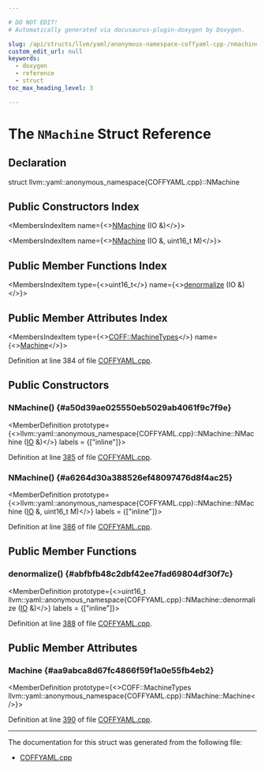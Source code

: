 ```yaml
---

# DO NOT EDIT!
# Automatically generated via docusaurus-plugin-doxygen by Doxygen.

slug: /api/structs/llvm/yaml/anonymous-namespace-coffyaml-cpp-/nmachine
custom_edit_url: null
keywords:
  - doxygen
  - reference
  - struct
toc_max_heading_level: 3

---
```





# The `NMachine` Struct Reference

<DoxygenPage pluginConfig={pluginConfig}>



## Declaration

<CodeBlock>struct llvm::yaml::anonymous_namespace{COFFYAML.cpp}::NMachine</CodeBlock>

## Public Constructors Index

<MembersIndex>

<MembersIndexItem
  name={<><a href="#a50d39ae025550eb5029ab4061f9c7f9e">NMachine</a> (IO &amp;)</>}>
</MembersIndexItem>

<MembersIndexItem
  name={<><a href="#a6264d30a388526ef48097476d8f4ac25">NMachine</a> (IO &amp;, uint16&#95;t M)</>}>
</MembersIndexItem>

</MembersIndex>

## Public Member Functions Index

<MembersIndex>

<MembersIndexItem
  type={<>uint16&#95;t</>}
  name={<><a href="#abfbfb48c2dbf42ee7fad69804df30f7c">denormalize</a> (IO &amp;)</>}>
</MembersIndexItem>

</MembersIndex>

## Public Member Attributes Index

<MembersIndex>

<MembersIndexItem
  type={<><a href="/docs/api/namespaces/llvm/coff/#a38731f9b23370e15ad002c2a712d89a8">COFF::MachineTypes</a></>}
  name={<><a href="#aa9abca8d67fc4866f59f1a0e55fb4eb2">Machine</a></>}>
</MembersIndexItem>

</MembersIndex>


Definition at line 384 of file <a href="/docs/api/files/lib/lib/objectyaml/coffyaml-cpp">COFFYAML.cpp</a>.

<SectionDefinition>

## Public Constructors

### NMachine() {#a50d39ae025550eb5029ab4061f9c7f9e}

<MemberDefinition
  prototype={<>llvm::yaml::anonymous&#95;namespace&#123;COFFYAML.cpp&#125;::NMachine::NMachine (<a href="/docs/api/classes/llvm/yaml/io">IO</a> &amp;)</>}
  labels = {["inline"]}>

Definition at line <a href="/docs/api/files/lib/lib/objectyaml/coffyaml-cpp/#l00385">385</a> of file <a href="/docs/api/files/lib/lib/objectyaml/coffyaml-cpp">COFFYAML.cpp</a>.
</MemberDefinition>

### NMachine() {#a6264d30a388526ef48097476d8f4ac25}

<MemberDefinition
  prototype={<>llvm::yaml::anonymous&#95;namespace&#123;COFFYAML.cpp&#125;::NMachine::NMachine (<a href="/docs/api/classes/llvm/yaml/io">IO</a> &amp;, uint16&#95;t M)</>}
  labels = {["inline"]}>

Definition at line <a href="/docs/api/files/lib/lib/objectyaml/coffyaml-cpp/#l00386">386</a> of file <a href="/docs/api/files/lib/lib/objectyaml/coffyaml-cpp">COFFYAML.cpp</a>.
</MemberDefinition>

</SectionDefinition>

<SectionDefinition>

## Public Member Functions

### denormalize() {#abfbfb48c2dbf42ee7fad69804df30f7c}

<MemberDefinition
  prototype={<>uint16&#95;t llvm::yaml::anonymous&#95;namespace&#123;COFFYAML.cpp&#125;::NMachine::denormalize (<a href="/docs/api/classes/llvm/yaml/io">IO</a> &amp;)</>}
  labels = {["inline"]}>

Definition at line <a href="/docs/api/files/lib/lib/objectyaml/coffyaml-cpp/#l00388">388</a> of file <a href="/docs/api/files/lib/lib/objectyaml/coffyaml-cpp">COFFYAML.cpp</a>.
</MemberDefinition>

</SectionDefinition>

<SectionDefinition>

## Public Member Attributes

### Machine {#aa9abca8d67fc4866f59f1a0e55fb4eb2}

<MemberDefinition
  prototype={<>COFF::MachineTypes llvm::yaml::anonymous&#95;namespace&#123;COFFYAML.cpp&#125;::NMachine::Machine</>}>

Definition at line <a href="/docs/api/files/lib/lib/objectyaml/coffyaml-cpp/#l00390">390</a> of file <a href="/docs/api/files/lib/lib/objectyaml/coffyaml-cpp">COFFYAML.cpp</a>.
</MemberDefinition>

</SectionDefinition>

<hr/>

The documentation for this struct was generated from the following file:

<ul>
<li><a href="/docs/api/files/lib/lib/objectyaml/coffyaml-cpp">COFFYAML.cpp</a></li>
</ul>

</DoxygenPage>
